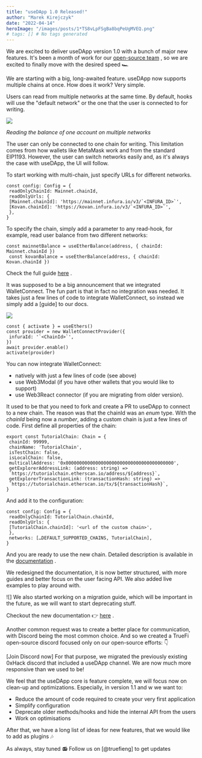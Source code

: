```yaml
---
title: "useDApp 1.0 Released!"
author: "Marek Kirejczyk"
date: "2022-04-14"
heroImage: "/images/posts/1*TS8vLpFSgBa8bqPeUgMVEQ.png"
# tags: [] # No tags generated
---
```


We are excited to deliver useDApp version 1.0 with a bunch of major new features. It's been a month of work for our [open-source team](https://medium.com/truefieng/introducing-truefi-engineering-8bd0c4b20e7f) , so we are excited to finally move with the desired speed 🏎

We are starting with a big, long-awaited feature. useDApp now supports multiple chains at once. How does it work? Very simple.

Users can read from multiple networks at the same time. By default, hooks will use the "default network" or the one that the user is connected to for writing.

![](/images/posts/1*HiSQEoxufqBOmcszTOqwLg.png)

*Reading the balance of one account on multiple networks*

The user can only be connected to one chain for writing. This limitation comes from how wallets like MetaMask work and from the standard EIP1193. However, the user can switch networks easily and, as it's always the case with useDApp, the UI will follow.

To start working with multi-chain, just specify URLs for different networks.


```
const config: Config = {
 readOnlyChainId: Mainnet.chainId,
 readOnlyUrls: {
 [Mainnet.chainId]: 'https://mainnet.infura.io/v3/`<INFURA_ID>`',
 [Kovan.chainId]: 'https://kovan.infura.io/v3/`<INFURA_ID>`',
 },
}
```
To specify the chain, simply add a parameter to any read-hook, for example, read user balance from two different networks:


```
const mainnetBalance = useEtherBalance(address, { chainId: Mainnet.chainId })
 const kovanBalance = useEtherBalance(address, { chainId: Kovan.chainId })
```
Check the full guide [here](https://usedapp-docs.netlify.app/docs/Guides/Connecting/Multi%20Chain) .

It was supposed to be a big announcement that we integrated WalletConnect. The fun part is that in fact no integration was needed. It takes just a few lines of code to integrate WalletConnect, so instead we simply add a [guide]
to our docs.

![](/images/posts/1*XU4Q9Ro3qbvDQLZZP6VxeQ.gif)


```
const { activate } = useEthers()
const provider = new WalletConnectProvider({
 infuraId: '`<ChainId>`',
})
await provider.enable()
activate(provider)
```
You can now integrate WalletConnect:

- natively with just a few lines of code (see above)
- use Web3Modal (if you have other wallets that you would like to support)
- use Web3React connector (if you are migrating from older version).

It used to be that you need to fork and create a PR to useDApp to connect to a new chain. The reason was that the chainId was an *enum* type. With the *chainId* being now a *number*, adding a custom chain is just a few lines of code. First define all properties of the chain:


```
export const TutorialChain: Chain = {
 chainId: 99999,
 chainName: 'TutorialChain',
 isTestChain: false,
 isLocalChain: false,
 multicallAddress: '0x0000000000000000000000000000000000000000',
 getExplorerAddressLink: (address: string) =>
 `https://tutorialchain.etherscan.io/address/${address}`,
 getExplorerTransactionLink: (transactionHash: string) =>
 `https://tutorialchain.etherscan.io/tx/${transactionHash}`,
}
```
And add it to the configuration:


```
const config: Config = {
 readOnlyChainId: TutorialChain.chainId,
 readOnlyUrls: {
 [TutorialChain.chainId]: '<url of the custom chain>',
 },
 networks: […DEFAULT_SUPPORTED_CHAINS, TutorialChain],
}
```
And you are ready to use the new chain. 
Detailed description is available in the [documentation](https://usedapp-docs.netlify.app/docs/Guides/Connecting/Custom%20Chains) .

We redesigned the documentation, it is now better structured, with more guides and better focus on the user facing API. We also added live examples to play around with.

![]
We also started working on a migration guide, which will be important in the future, as we will want to start deprecating stuff.

Checkout the new documentation 👉 [here](https://usedapp-docs.netlify.app/docs) .

Another common request was to create a better place for communication, with Discord being the most common choice. And so we created a TrueFi open-source discord focused only on our open-source efforts:
👇

[Join Discord now]
For that purpose, we migrated the previously existing 0xHack discord that included a useDApp channel. We are now much more responsive than we used to be!

We feel that the useDApp core is feature complete, we will focus now on clean-up and optimizations. Especially, in version 1.1 and w we want to:

- Reduce the amount of code required to create your very first application
- Simplify configuration
- Deprecate older methods/hooks and hide the internal API from the users
- Work on optimisations

After that, we have a long list of ideas for new features, that we would like to add as plugins 🎶

As always, stay tuned 📻
Follow us on [@truefieng]
to get updates